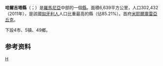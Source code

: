 {{Romanian counties infobox
|name=Harghita
|coa=Harghita county coat of arms.gif
|map=File:Harghita in Romania.svg
|Historic region=Transylvania
|lDevelopment region=[[Centru_(development_region)|Centru]]
|capital=米耶爾庫雷亞丘克
|ind=HR
|population=302,432
|asof=2011
|density=46
|area=6,639
|webc=http://www.harghitacounty.ro/
|webp=http://www.prefecturahr.ro/
|telpref=66
}}
'''哈爾吉塔縣'''（{{lang-ro|'''Judeţul Harghita'''}}；{{lang-hu|'''Hargita megye'''}}）是[[羅馬尼亞|羅馬尼亞]]中部的一個[[羅馬尼亞行政區劃|縣]]。面積6,639平方公里，人口302,432（2011年），是該國[[匈牙利人|匈牙利人]]人口比重最高的縣（佔85.21%）。首府[[米耶爾庫雷亞丘克|米耶爾庫雷亞丘克]]。

下設4市、5镇、49鄉。

==参考资料==
{{reflist}}

{{羅馬尼亞行政區劃}}
{{Harghita County}}

[[Category:罗马尼亚行政区划|H]]